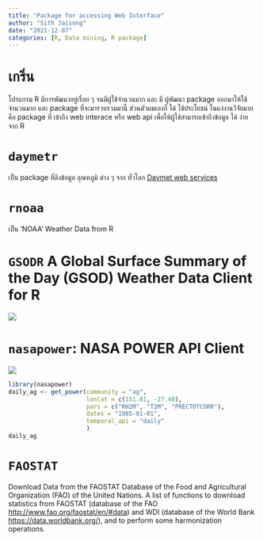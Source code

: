 ```yaml
---
title: "Package for accessing Web Interface"
author: "Sith Jaisong"
date: "2021-12-07"
categories: [R, Data mining, R package]
---
```


# เกริ่น

โปรแกรม R มีการพัฒนาอยู่เรื่อย ๆ จนมีผู้ใช้จำนวนมาก และ มี ผู้พัฒนา package ออกมาให้ใช้ จำนวนมาก และ package ที่จะมารวบรวมมานี้ ส่วนตัวผมเองก็ ได้ ใช้ประโยชน์ ในแง่งานวิจัยมาก คือ package ที่ เข้าถึง web interace หรือ web api เพื่อให้ผู้ใช้สามารถเข้าถึงข้อมูล ได้ ง่าย จาก R

# `daymetr`

เป็น package ที่ดึงข้อมูล อุณหภูมิ ต่าง ๆ จาก ทั่วโลก [Daymet web services](https://daymet.ornl.gov/)

# `rnoaa`

เป็น 'NOAA' Weather Data from R

# `GSODR` A Global Surface Summary of the Day (GSOD) Weather Data Client for R

![](https://github.com/ropensci/GSODR/raw/main/man/figures/logo.png)

# `nasapower`: NASA POWER API Client

![](https://github.com/ropensci/nasapower/raw/main/man/figures/logo.png)

```r
library(nasapower)
daily_ag <- get_power(community = "ag",
                      lonlat = c(151.81, -27.48),
                      pars = c("RH2M", "T2M", "PRECTOTCORR"),
                      dates = "1985-01-01",
                      temporal_api = "daily"
                      )
daily_ag
```

# `FAOSTAT`

Download Data from the FAOSTAT Database of the Food and Agricultural Organization (FAO) of the United Nations. A list of functions to download statistics from FAOSTAT (database of the FAO <http://www.fao.org/faostat/en/#data>) and WDI (database of the World Bank <https://data.worldbank.org/>), and to perform some harmonization operations.
